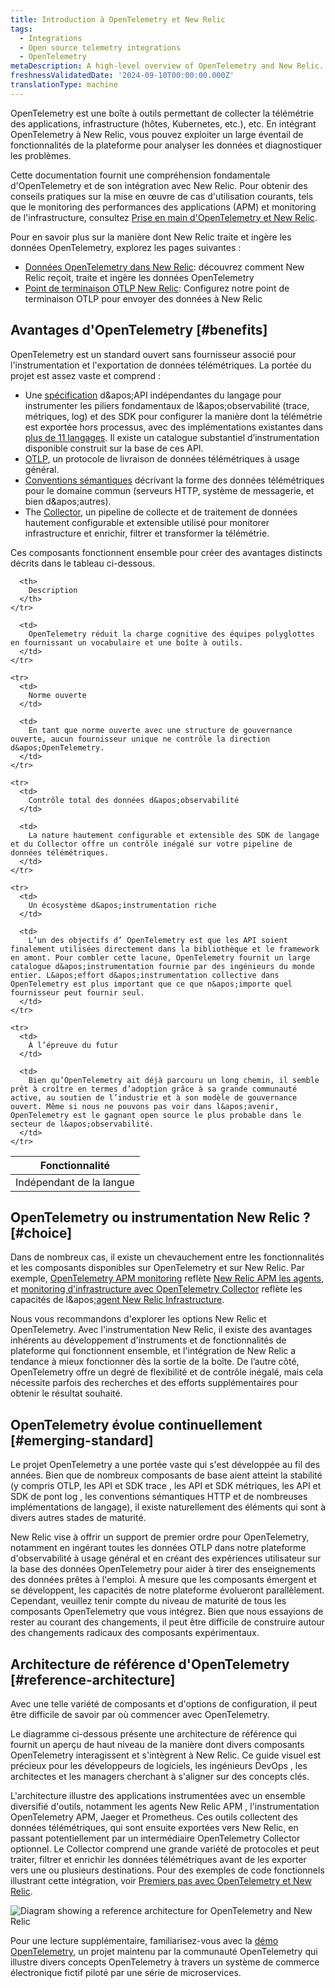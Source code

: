 ```yaml
---
title: Introduction à OpenTelemetry et New Relic
tags:
  - Integrations
  - Open source telemetry integrations
  - OpenTelemetry
metaDescription: A high-level overview of OpenTelemetry and New Relic.
freshnessValidatedDate: '2024-09-10T00:00:00.000Z'
translationType: machine
---
```


OpenTelemetry est une boîte à outils permettant de collecter la télémétrie des applications, infrastructure (hôtes, Kubernetes, etc.), etc. En intégrant OpenTelemetry à New Relic, vous pouvez exploiter un large éventail de fonctionnalités de la plateforme pour analyser les données et diagnostiquer les problèmes.

Cette documentation fournit une compréhension fondamentale d&apos;OpenTelemetry et de son intégration avec New Relic. Pour obtenir des conseils pratiques sur la mise en œuvre de cas d&apos;utilisation courants, tels que le monitoring des performances des applications (APM) et monitoring de l&apos;infrastructure, consultez [Prise en main d&apos;OpenTelemetry et New Relic](/docs/opentelemetry/get-started/opentelemetry-get-started-intro/).

Pour en savoir plus sur la manière dont New Relic traite et ingère les données OpenTelemetry, explorez les pages suivantes :

* [Données OpenTelemetry dans New Relic](/docs/opentelemetry/best-practices/opentelemetry-data-overview/): découvrez comment New Relic reçoit, traite et ingère les données OpenTelemetry
* [Point de terminaison OTLP New Relic](/docs/opentelemetry/best-practices/opentelemetry-otlp/): Configurez notre point de terminaison OTLP pour envoyer des données à New Relic

## Avantages d&apos;OpenTelemetry [#benefits]

OpenTelemetry est un standard ouvert sans fournisseur associé pour l&apos;instrumentation et l&apos;exportation de données télémétriques. La portée du projet est assez vaste et comprend :

* Une [spécification](https://opentelemetry.io/docs/specs/otel/) d&amp;apos;API indépendantes du langage pour instrumenter les piliers fondamentaux de l&amp;apos;observabilité (trace, métriques, log) et des SDK pour configurer la manière dont la télémétrie est exportée hors processus, avec des implémentations existantes dans [plus de 11 langages](https://opentelemetry.io/docs/languages/). Il existe un catalogue substantiel d’instrumentation disponible construit sur la base de ces API.
* [OTLP](https://opentelemetry.io/docs/specs/otlp/), un protocole de livraison de données télémétriques à usage général.
* [Conventions sémantiques](https://opentelemetry.io/docs/specs/semconv/) décrivant la forme des données télémétriques pour le domaine commun (serveurs HTTP, système de messagerie, et bien d&amp;apos;autres).
* The [Collector](https://opentelemetry.io/docs/collector/), un pipeline de collecte et de traitement de données hautement configurable et extensible utilisé pour monitorer infrastructure et enrichir, filtrer et transformer la télémétrie.

Ces composants fonctionnent ensemble pour créer des avantages distincts décrits dans le tableau ci-dessous.

<table>
  <thead>
    <tr>
      <th style={{ width: "200px" }}>
        Fonctionnalité
      </th>

      <th>
        Description
      </th>
    </tr>
  </thead>

  <tbody>
    <tr>
      <td>
        Indépendant de la langue
      </td>

      <td>
        OpenTelemetry réduit la charge cognitive des équipes polyglottes en fournissant un vocabulaire et une boîte à outils.
      </td>
    </tr>

    <tr>
      <td>
        Norme ouverte
      </td>

      <td>
        En tant que norme ouverte avec une structure de gouvernance ouverte, aucun fournisseur unique ne contrôle la direction d&apos;OpenTelemetry.
      </td>
    </tr>

    <tr>
      <td>
        Contrôle total des données d&apos;observabilité
      </td>

      <td>
        La nature hautement configurable et extensible des SDK de langage et du Collector offre un contrôle inégalé sur votre pipeline de données télémétriques.
      </td>
    </tr>

    <tr>
      <td>
        Un écosystème d&apos;instrumentation riche
      </td>

      <td>
        L’un des objectifs d’ OpenTelemetry est que les API soient finalement utilisées directement dans la bibliothèque et le framework en amont. Pour combler cette lacune, OpenTelemetry fournit un large catalogue d&apos;instrumentation fournie par des ingénieurs du monde entier. L&apos;effort d&apos;instrumentation collective dans OpenTelemetry est plus important que ce que n&apos;importe quel fournisseur peut fournir seul.
      </td>
    </tr>

    <tr>
      <td>
        À l’épreuve du futur
      </td>

      <td>
        Bien qu’OpenTelemetry ait déjà parcouru un long chemin, il semble prêt à croître en termes d’adoption grâce à sa grande communauté active, au soutien de l’industrie et à son modèle de gouvernance ouvert. Même si nous ne pouvons pas voir dans l&apos;avenir, OpenTelemetry est le gagnant open source le plus probable dans le secteur de l&apos;observabilité.
      </td>
    </tr>
  </tbody>
</table>

## OpenTelemetry ou instrumentation New Relic ? [#choice]

Dans de nombreux cas, il existe un chevauchement entre les fonctionnalités et les composants disponibles sur OpenTelemetry et sur New Relic. Par exemple, [OpenTelemetry APM monitoring](/docs/opentelemetry/get-started/apm-monitoring/opentelemetry-apm-intro/) reflète [New Relic APM les agents](/docs/apm/new-relic-apm/getting-started/introduction-apm/), et [monitoring d&apos;infrastructure avec OpenTelemetry Collector](/docs/opentelemetry/get-started/collector-infra-monitoring/opentelemetry-collector-infra-intro/) reflète les capacités de l&amp;apos;[agent New Relic Infrastructure](/docs/infrastructure/infrastructure-monitoring/get-started/get-started-infrastructure-monitoring/).

Nous vous recommandons d&apos;explorer les options New Relic et OpenTelemetry. Avec l&apos;instrumentation New Relic, il existe des avantages inhérents au développement d&apos;instruments et de fonctionnalités de plateforme qui fonctionnent ensemble, et l&apos;intégration de New Relic a tendance à mieux fonctionner dès la sortie de la boîte. De l’autre côté, OpenTelemetry offre un degré de flexibilité et de contrôle inégalé, mais cela nécessite parfois des recherches et des efforts supplémentaires pour obtenir le résultat souhaité.

## OpenTelemetry évolue continuellement [#emerging-standard]

Le projet OpenTelemetry a une portée vaste qui s&apos;est développée au fil des années. Bien que de nombreux composants de base aient atteint la stabilité (y compris OTLP, les API et SDK trace , les API et SDK métriques, les API et SDK de pont log , les conventions sémantiques HTTP et de nombreuses implémentations de langage), il existe naturellement des éléments qui sont à divers autres stades de maturité.

New Relic vise à offrir un support de premier ordre pour OpenTelemetry, notamment en ingérant toutes les données OTLP dans notre plateforme d&apos;observabilité à usage général et en créant des expériences utilisateur sur la base des données OpenTelemetry pour aider à tirer des enseignements des données prêtes à l&apos;emploi. À mesure que les composants émergent et se développent, les capacités de notre plateforme évolueront parallèlement. Cependant, veuillez tenir compte du niveau de maturité de tous les composants OpenTelemetry que vous intégrez. Bien que nous essayions de rester au courant des changements, il peut être difficile de construire autour des changements radicaux des composants expérimentaux.

## Architecture de référence d&apos;OpenTelemetry [#reference-architecture]

Avec une telle variété de composants et d&apos;options de configuration, il peut être difficile de savoir par où commencer avec OpenTelemetry.

Le diagramme ci-dessous présente une architecture de référence qui fournit un aperçu de haut niveau de la manière dont divers composants OpenTelemetry interagissent et s&apos;intègrent à New Relic. Ce guide visuel est précieux pour les développeurs de logiciels, les ingénieurs DevOps , les architectes et les managers cherchant à s&apos;aligner sur des concepts clés.

L&apos;architecture illustre des applications instrumentées avec un ensemble diversifié d&apos;outils, notamment les agents New Relic APM , l&apos;instrumentation OpenTelemetry APM, Jaeger et Prometheus. Ces outils collectent des données télémétriques, qui sont ensuite exportées vers New Relic, en passant potentiellement par un intermédiaire OpenTelemetry Collector optionnel. Le Collector comprend une grande variété de protocoles et peut traiter, filtrer et enrichir les données télémétriques avant de les exporter vers une ou plusieurs destinations. Pour des exemples de code fonctionnels illustrant cette intégration, voir [Premiers pas avec OpenTelemetry et New Relic](/docs/opentelemetry/get-started/opentelemetry-get-started-intro/).

<img title="Diagram showing a reference architecture for OpenTelemetry and New Relic" alt="Diagram showing a reference architecture for OpenTelemetry and New Relic" src="/images/more-integrations_diagram_otel-ref-arch.webp" />

Pour une lecture supplémentaire, familiarisez-vous avec la [démo OpenTelemetry](https://opentelemetry.io/docs/demo/), un projet maintenu par la communauté OpenTelemetry qui illustre divers concepts OpenTelemetry à travers un système de commerce électronique fictif piloté par une série de microservices.